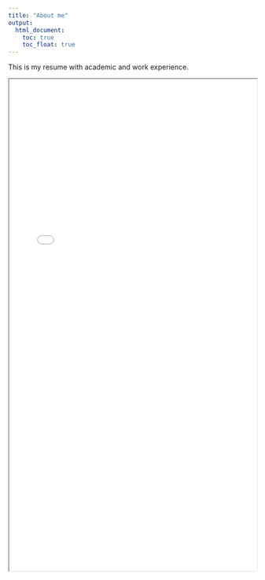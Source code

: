 ```yaml
---
title: "About me"
output: 
  html_document:
    toc: true
    toc_float: true
---
```


This is my resume with academic and work experience.

<iframe src="cv.pdf" width="100%" height="1000px">
